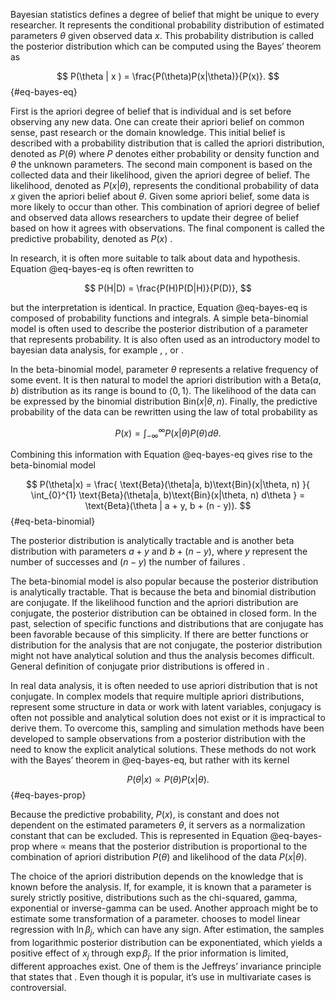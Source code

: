 Bayesian statistics defines a degree of belief that might be unique to every researcher. It represents the conditional probability distribution of estimated parameters $\theta$ given observed data $x$. This probability distribution is called the posterior distribution which can be computed using the Bayes' theorem \parencite[Page 35]{Marek2012_Pravdepodobnost} as 

$$
P(\theta | x ) = \frac{P(\theta)P(x|\theta)}{P(x)}.
$$ {#eq-bayes-eq}

First is the apriori degree of belief that is individual and is set before observing any new data. One can create their apriori belief on common sense, past research or the domain knowledge. This initial belief is described with a probability distribution that is called the apriori distribution, denoted as $P(\theta)$ where $P$ denotes either probability or density function and $\theta$ the unknown parameters. The second main component is based on the collected data and their likelihood, given the apriori degree of belief. The likelihood, denoted as $P(x|\theta)$, represents the conditional probability of data $x$ given the apriori belief about $\theta$. Given some apriori belief, some
data is more likely to occur than other. This combination of apriori degree of belief and observed data allows researchers to
update their degree of belief based on how it agrees with observations. The final component is called the predictive probability, denoted as $P(x)$ \parencite[Chap. 6]{Hebak2013_StatistickeMysleniNastroje}.

In research, it is often more suitable to talk about data and hypothesis. Equation @eq-bayes-eq is often rewritten to

$$
P(H|D) = \frac{P(H)P(D|H)}{P(D)},
$$

but the interpretation is identical. In practice, Equation @eq-bayes-eq is composed of probability functions and integrals. A simple
beta-binomial model is often used to describe the posterior distribution of a parameter that represents probability. It is also often used as an introductory model to bayesian data analysis, for example \parencite[Page 155]{Hebak2013_StatistickeMysleniNastroje}, 
\parencite[Chap. 2.1]{Gelman2014_BayesianDataAnalysis}, or 
\parencite[Chap. 6]{Kruschke2015_DoingBayesianData}.

In the beta-binomial model, parameter $\theta$ represents a relative frequency of some event. It is then natural to model the apriori distribution
with a $\text{Beta}(a, b)$ distribution as its range is bound to $\left< 0, 1\right>$. The likelihood of the data can be expressed by the binomial distribution $\text{Bin}(x|\theta, n)$. Finally, the predictive probability of the data can be rewritten using the law of total probability \parencite[Page 54]{Marek2012_Pravdepodobnost} as

$$
P(x) = \int_{-\infty}^{\infty} P(x|\theta)P(\theta) d\theta.
$$

Combining this information with Equation @eq-bayes-eq gives rise to the beta-binomial model

$$
P(\theta|x) = \frac{
    \text{Beta}(\theta|a, b)\text{Bin}(x|\theta, n)
}{
    \int_{0}^{1} \text{Beta}(\theta|a, b)\text{Bin}(x|\theta, n) d\theta
} = \text{Beta}(\theta | a + y, b + (n - y)).
$$ {#eq-beta-binomial}

The posterior distribution is analytically tractable and is another beta distribution with parameters $a + y$ and $b + (n - y)$, 
where $y$ represent the number of successes and $(n - y)$ the number of failures \parencite[Chap. 6.5.2]{Hebak2013_StatistickeMysleniNastroje}.

The beta-binomial model is also popular because the posterior distribution is analytically tractable. That is because the
beta and binomial distribution are conjugate. If the likelihood function and the apriori distribution are conjugate, the posterior
distribution can be obtained in closed form. In the past, selection of specific functions and distributions that are conjugate has been
favorable because of this simplicity. If there are better functions or distribution for the analysis that are not conjugate,
the posterior distribution might not have analytical solution and thus the analysis becomes difficult. General definition
of conjugate prior distributions is offered in \parencite[Chap. 2.4]{Gelman2014_BayesianDataAnalysis}. 

In real data analysis, it is often needed to use apriori distribution that is not conjugate. In complex models that require multiple
apriori distributions, represent some structure in data or work with latent variables, conjugacy is often not possible and analytical
solution does not exist or it is impractical to derive them. To overcome this, sampling and simulation methods have been developed to
sample observations from a posterior distribution with the need to know the explicit analytical solutions. These methods do not work
with the Bayes' theorem in @eq-bayes-eq, but rather with its kernel 

$$
P(\theta | x ) \propto P(\theta)P(x|\theta).
$$ {#eq-bayes-prop}

Because the predictive probability, $P(x)$, is constant and does not dependent on the estimated parameters $\theta$, it servers as a
normalization constant that can be excluded. This is represented in Equation @eq-bayes-prop where $\propto$ means that the posterior distribution
is proportional to the combination of apriori distribution $P(\theta)$ and likelihood of the data $P(x|\theta)$.

The choice of the apriori distribution depends on the knowledge that is known before the analysis. If, for example, it 
is known that a parameter is surely strictly positive,
distributions such as the chi-squared, gamma, exponential or inverse-gamma can be used. Another approach might be to estimate some
transformation of a parameter. \parencite[Chap. 4.4]{McElreath2020_StatisticalRethinkingBayesian} chooses to model linear regression with
$\ln \beta_j$, which can have any sign. After estimation, the samples from logarithmic posterior distribution can be 
exponentiated, which yields a positive effect of $x_j$ through $\exp \beta_j$. If the prior information is limited, different approaches
exist. One of them is the Jeffreys' invariance
principle that states that \enquote{any rule for determining the prior density for $P(\theta)$ should yield an equivalent result if applied
to a transformed parameter} \parencite[Chap. 2.8]{Gelman2014_BayesianDataAnalysis}. Even though it is popular, it's use in multivariate
cases is controversial.

